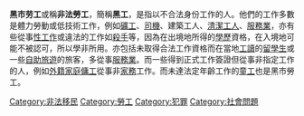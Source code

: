 {{expand|time=2015-04-23T13:33:32+00:00}}
{{unreferenced|time=2015-04-23T13:33:32+00:00}}{{legal}}
'''黑市劳工'''或稱'''非法勞工'''，簡稱'''黑工'''，是指以不合法身份工作的人。他們的工作多數是體力勞動或低技術工作，例如[[礦工|礦工]]、[[司機|司機]]、建築工人、[[清潔工人|清潔工人]]、[[服務業|服務業]]，亦有些從事[[性工作|性工作]]或違法的工作如[[殺手|殺手]]等，因為在出境地所得的[[學歷|學歷]]資格，在入境地可能不被認可，所以學非所用。亦包括未取得合法工作資格而在當地[[工讀|工讀]]的[[留學生|留學生]]或一些[[自助旅遊|自助旅遊]]的旅客，多從事[[服務業|服務業]]。而一些得到正式工作簽證但從事非指定工作的人，例如[[外籍家庭傭工|外籍家庭傭工]]從事非[[家務|家務]]工作。而未達法定年齡工作的[[童工|童工]]也是黑市勞工。

{{就業}}


{{Authority control}}
{{法律小作品}} 

[[Category:非法移民|Category:非法移民]]
[[Category:勞工|Category:勞工]]
[[Category:犯罪|Category:犯罪]]
[[Category:社會問題|Category:社會問題]]
